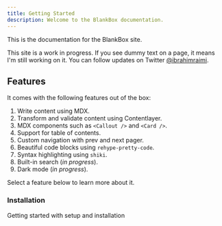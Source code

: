 ```yaml
---
title: Getting Started
description: Welcome to the BlankBox documentation.
---
```


This is the documentation for the BlankBox site.

<Callout>

This site is a work in progress. If you see dummy text on a page, it means I'm still working on it. You can follow updates on Twitter [@ibrahimraimi](https://twitter.com/ibrahimraimi_).

</Callout>

## Features

It comes with the following features out of the box:

1. Write content using MDX.
2. Transform and validate content using Contentlayer.
3. MDX components such as `<Callout />` and `<Card />`.
4. Support for table of contents.
5. Custom navigation with prev and next pager.
6. Beautiful code blocks using `rehype-pretty-code`.
7. Syntax highlighting using `shiki`.
8. Built-in search (_in progress_).
9. Dark mode (_in progress_).

Select a feature below to learn more about it.

<div className="grid sm:grid-cols-2 gap-4 mt-6">

<Card href="/docs/documentation">

### Installation

Getting started with setup and installation

</Card>

</div>
